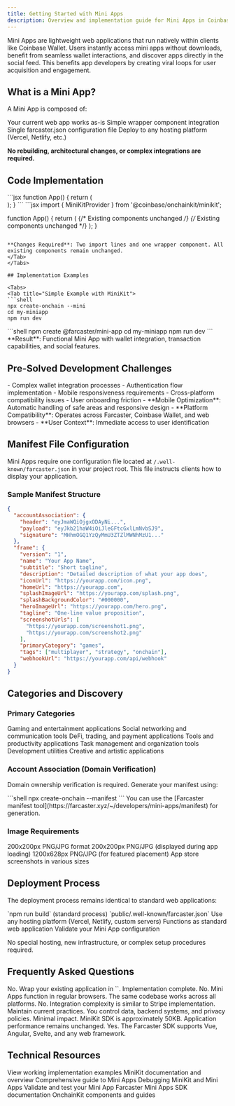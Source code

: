 ```yaml
---
title: Getting Started with Mini Apps
description: Overview and implementation guide for Mini Apps in Coinbase Wallet
---
```




Mini Apps are lightweight web applications that run natively within clients like Coinbase Wallet. Users instantly access mini apps without downloads, benefit from seamless wallet interactions, and discover apps directly in the social feed. This benefits app developers by creating viral loops for user acquisition and engagement.

## What is a Mini App?

A Mini App is composed of:

<CardGroup cols={2}>
<Card title="Your Existing Web Application" icon="globe">
Your current web app works as-is
</Card>

<Card title="MiniKitProvider Wrapper" icon="code">
Simple wrapper component integration
</Card>

<Card title="Manifest File" icon="file">
Single farcaster.json configuration file
</Card>

<Card title="Standard Deployment" icon="rocket">
Deploy to any hosting platform (Vercel, Netlify, etc.)
</Card>
</CardGroup>

**No rebuilding, architectural changes, or complex integrations are required.**

## Code Implementation

<Tabs>
<Tab title="Before (Standard Web App)">
```jsx
function App() {
  return (
    <div>
      <MyExistingComponent />
      <AnotherComponent />
    </div>
  );
}
```
</Tab>

<Tab title="After (Mini App Implementation)">
```jsx
import { MiniKitProvider } from '@coinbase/onchainkit/minikit';

function App() {
  return (
    <MiniKitProvider projectId="your-id">
      <MyExistingComponent />  {/* Existing components unchanged */}
      <AnotherComponent />     {/* Existing components unchanged */}
    </MiniKitProvider>
  );
}
```

**Changes Required**: Two import lines and one wrapper component. All existing components remain unchanged.
</Tab>
</Tabs>

## Implementation Examples

<Tabs>
<Tab title="Simple Example with MiniKit">
```shell
npx create-onchain --mini
cd my-miniapp
npm run dev
```
</Tab>

<Tab title="Non-React Implementation (Vue, Svelte, Vanilla JS)">
```shell
npm create @farcaster/mini-app
cd my-miniapp
npm run dev
```
</Tab>
</Tabs>

<Check>
**Result**: Functional Mini App with wallet integration, transaction capabilities, and social features.
</Check>

## Pre-Solved Development Challenges

<AccordionGroup>
<Accordion title="Common Engineering Concerns">
- Complex wallet integration processes
- Authentication flow implementation
- Mobile responsiveness requirements
- Cross-platform compatibility issues
- User onboarding friction
</Accordion>

<Accordion title="MiniKit Automated Solutions">
- **Mobile Optimization**: Automatic handling of safe areas and responsive design
- **Platform Compatibility**: Operates across Farcaster, Coinbase Wallet, and web browsers
- **User Context**: Immediate access to user identification
</Accordion>
</AccordionGroup>

## Manifest File Configuration

Mini Apps require one configuration file located at `/.well-known/farcaster.json` in your project root. This file instructs clients how to display your application.

### Sample Manifest Structure

```json
{
  "accountAssociation": {
    "header": "eyJmaWQiOjgxODAyNi...",
    "payload": "eyJkb21haW4iOiJleGFtcGxlLmNvbSJ9",
    "signature": "MHhmOGQ1YzQyMmU3ZTZlMWNhMzU1..."
  },
  "frame": {
    "version": "1",
    "name": "Your App Name",
    "subtitle": "Short tagline",
    "description": "Detailed description of what your app does",
    "iconUrl": "https://yourapp.com/icon.png",
    "homeUrl": "https://yourapp.com",
    "splashImageUrl": "https://yourapp.com/splash.png",
    "splashBackgroundColor": "#000000",
    "heroImageUrl": "https://yourapp.com/hero.png",
    "tagline": "One-line value proposition",
    "screenshotUrls": [
      "https://yourapp.com/screenshot1.png",
      "https://yourapp.com/screenshot2.png"
    ],
    "primaryCategory": "games",
    "tags": ["multiplayer", "strategy", "onchain"],
    "webhookUrl": "https://yourapp.com/api/webhook"
  }
}
```

## Categories and Discovery

### Primary Categories

<CardGroup cols={3}>
<Card title="games" icon="gamepad">
Gaming and entertainment applications
</Card>

<Card title="social" icon="users">
Social networking and communication tools
</Card>

<Card title="finance" icon="dollar-sign">
DeFi, trading, and payment applications
</Card>

<Card title="utility" icon="wrench">
Tools and productivity applications
</Card>

<Card title="productivity" icon="briefcase">
Task management and organization tools
</Card>

<Card title="developer-tools" icon="code">
Development utilities
</Card>

<Card title="art-creativity" icon="palette">
Creative and artistic applications
</Card>
</CardGroup>

### Account Association (Domain Verification)

Domain ownership verification is required. Generate your manifest using:

<Tabs>
<Tab title="MiniKit Method">
```shell
npx create-onchain --manifest
```
</Tab>

<Tab title="Alternative Farcaster Tool">
You can use the [Farcaster manifest tool](https://farcaster.xyz/~/developers/mini-apps/manifest) for generation.
</Tab>
</Tabs>

### Image Requirements

<AccordionGroup>
<Accordion title="iconUrl">
200x200px PNG/JPG format
</Accordion>

<Accordion title="splashImageUrl">
200x200px PNG/JPG (displayed during app loading)
</Accordion>

<Accordion title="heroImageUrl">
1200x628px PNG/JPG (for featured placement)
</Accordion>

<Accordion title="screenshotUrls">
App store screenshots in various sizes
</Accordion>
</AccordionGroup>

## Deployment Process

The deployment process remains identical to standard web applications:

<Steps>
<Step title="Build Application">
`npm run build` (standard process)
</Step>

<Step title="Add Configuration">
`public/.well-known/farcaster.json`
</Step>

<Step title="Deploy">
Use any hosting platform (Vercel, Netlify, custom servers)
</Step>

<Step title="Browser Testing">
Functions as standard web application
</Step>

<Step title="Farcaster Testing">
<Card title="Test with Farcaster Tools" icon="test-tube" href="https://farcaster.xyz/~/developers/mini-apps/manifest">
Validate your Mini App configuration
</Card>
</Step>
</Steps>

No special hosting, new infrastructure, or complex setup procedures required.

## Frequently Asked Questions

<AccordionGroup>
<Accordion title="Do we need to rebuild our entire application?">
No. Wrap your existing application in `<MiniKitProvider>`. Implementation complete.
</Accordion>

<Accordion title="Will this break our current web application?">
No. Mini Apps function in regular browsers. The same codebase works across all platforms.
</Accordion>

<Accordion title="Do we need blockchain expertise?">
No. Integration complexity is similar to Stripe implementation.
</Accordion>

<Accordion title="What about user data and privacy?">
Maintain current practices. You control data, backend systems, and privacy policies.
</Accordion>

<Accordion title="What is the performance impact?">
Minimal impact. MiniKit SDK is approximately 50KB. Application performance remains unchanged.
</Accordion>

<Accordion title="We don't use React/Next.js. Is this compatible?">
Yes. The Farcaster SDK supports Vue, Angular, Svelte, and any web framework.
</Accordion>
</AccordionGroup>

## Technical Resources

<CardGroup cols={2}>
<Card title="Live Code Examples" icon="github" href="https://github.com/base/demos/tree/master/minikit">
View working implementation examples
</Card>

<Card title="MiniKit" icon="book" href="https://docs.base.org/wallet-app/build-with-minikit/overview">
MiniKit documentation and overview
</Card>

<Card title="Mini Apps Guide" icon="compass" href="https://docs.base.org/wallet-app/mini-apps">
Comprehensive guide to Mini Apps
</Card>

<Card title="Debug Guide" icon="alert-triangle" href="https://docs.base.org/wallet-app/build-with-minikit/debugging">
Debugging MiniKit and Mini Apps
</Card>

<Card title="Debug Tools" icon="bug" href="https://farcaster.xyz/~/developers/mini-apps/debug">
Validate and test your Mini App
</Card>

<Card title="Farcaster SDK" icon="package" href="https://miniapps.farcaster.xyz/docs/getting-started">
Farcaster Mini Apps SDK documentation
</Card>

<Card title="Onchainkit" icon="puzzle-piece" href="https://docs.base.org/builderkits/onchainkit/getting-started">
OnchainKit components and guides
</Card>
</CardGroup>


